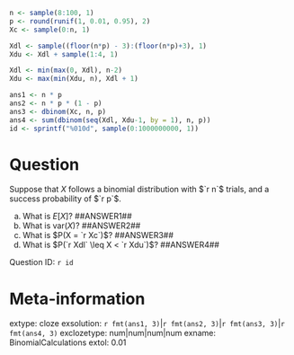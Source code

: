 ```r

n <- sample(8:100, 1)
p <- round(runif(1, 0.01, 0.95), 2)
Xc <- sample(0:n, 1)

Xdl <- sample((floor(n*p) - 3):(floor(n*p)+3), 1)
Xdu <- Xdl + sample(1:4, 1)

Xdl <- min(max(0, Xdl), n-2)
Xdu <- max(min(Xdu, n), Xdl + 1)

ans1 <- n * p
ans2 <- n * p * (1 - p)
ans3 <- dbinom(Xc, n, p)
ans4 <- sum(dbinom(seq(Xdl, Xdu-1, by = 1), n, p))
id <- sprintf("%010d", sample(0:1000000000, 1))

```

Question
========
Suppose that $X$ follows a binomial distribution with $`r n`$ trials, and a success probability of $`r p`$. 

a. What is $E[X]$? ##ANSWER1##
b. What is $\text{var}(X)$? ##ANSWER2##
c. What is $P(X = `r Xc`)$? ##ANSWER3##
d. What is $P(`r Xdl` \leq X < `r Xdu`)$? ##ANSWER4##

Question ID: `r id`

Meta-information
================
extype: cloze
exsolution: `r fmt(ans1, 3)`|`r fmt(ans2, 3)`|`r fmt(ans3, 3)`|`r fmt(ans4, 3)`
exclozetype: num|num|num|num
exname: BinomialCalculations
extol: 0.01